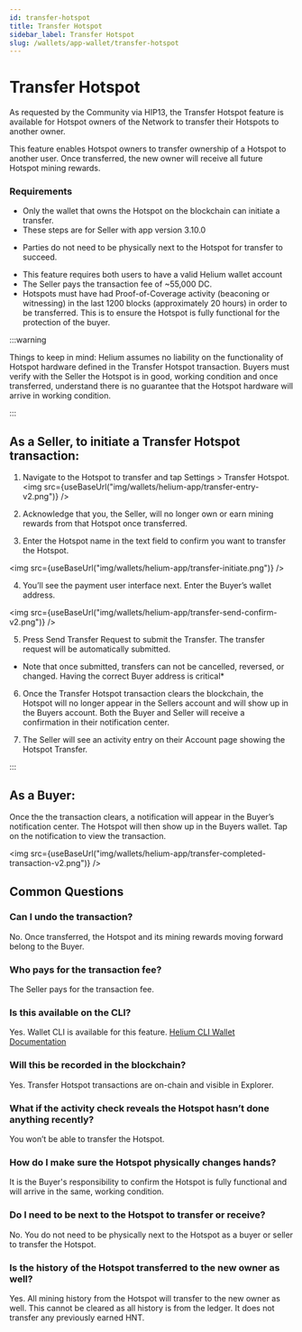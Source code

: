 ```yaml
---
id: transfer-hotspot
title: Transfer Hotspot
sidebar_label: Transfer Hotspot
slug: /wallets/app-wallet/transfer-hotspot
---
```




# Transfer Hotspot

As requested by the Community via HIP13, the Transfer Hotspot feature is
available for Hotspot owners of the Network to transfer their Hotspots to
another owner. 

This feature enables Hotspot owners to transfer ownership of a Hotspot to
another user. Once transferred, the new owner will receive all future Hotspot
mining rewards. 


### Requirements

- Only the wallet that owns the Hotspot on the blockchain can initiate a transfer.
- These steps are for Seller with app version 3.10.0
* Parties do not need to be physically next to the Hotspot for transfer to succeed.
- This feature requires both users to have a valid Helium wallet account
- The Seller pays the transaction fee of ~55,000 DC.
- Hotspots must have had Proof-of-Coverage activity (beaconing or witnessing) in the last 1200 blocks (approximately 20 hours) in order to be transferred. This is to ensure the Hotspot is fully functional for the protection of the buyer.

:::warning

Things to keep in mind: Helium assumes no liability on the functionality of
Hotspot hardware defined in the Transfer Hotspot transaction. Buyers must verify
with the Seller the Hotspot is in good, working condition and once transferred,
understand there is no guarantee that the Hotspot hardware will arrive in
working condition.

:::

## As a Seller, to initiate a Transfer Hotspot transaction:

1. Navigate to the Hotspot to transfer and tap Settings > Transfer Hotspot.
<img src={useBaseUrl("img/wallets/helium-app/transfer-entry-v2.png")} />

2. Acknowledge that you, the Seller, will no longer own or earn mining rewards from
   that Hotspot once transferred.
3. Enter the Hotspot name in the text field to confirm you want to transfer the
   Hotspot.

<img src={useBaseUrl("img/wallets/helium-app/transfer-initiate.png")} />


4. You’ll see the payment user interface next. Enter the Buyer’s wallet address.

<img src={useBaseUrl("img/wallets/helium-app/transfer-send-confirm-v2.png")} />

5. Press Send Transfer Request to submit the Transfer. The transfer request will be automatically submitted.
* Note that once submitted, transfers can not be cancelled, reversed, or changed.  Having the correct Buyer address is critical*

6. Once the Transfer Hotspot transaction clears the blockchain, the Hotspot will
   no longer appear in the Sellers account and will show up in the Buyers account. Both the Buyer and Seller will
   receive a confirmation in their notification center.

7. The Seller will see an activity entry on their Account page showing the
   Hotspot Transfer.


:::

## As a Buyer:

Once the the transaction clears, a notification will appear in the Buyer’s notification center.  The Hotspot will then show up in the Buyers wallet.
Tap on the notification to view the transaction.


<img src={useBaseUrl("img/wallets/helium-app/transfer-completed-transaction-v2.png")} />


## Common Questions


### Can I undo the transaction?

No. Once transferred, the Hotspot and its mining rewards moving forward belong
to the Buyer.

### Who pays for the transaction fee?

The Seller pays for the transaction fee.

### Is this available on the CLI?

Yes. Wallet CLI is available for this feature.
[Helium CLI Wallet Documentation](/wallets/cli-wallet)

### Will this be recorded in the blockchain?

Yes. Transfer Hotspot transactions are on-chain and visible in Explorer.

### What if the activity check reveals the Hotspot hasn’t done anything recently?

You won’t be able to transfer the Hotspot.

### How do I make sure the Hotspot physically changes hands?

It is the Buyer's responsibility to confirm the Hotspot is fully functional and
will arrive in the same, working condition.

### Do I need to be next to the Hotspot to transfer or receive?

No. You do not need to be physically next to the Hotspot as a buyer or seller to
transfer the Hotspot.

### Is the history of the Hotspot transferred to the new owner as well?

Yes. All mining history from the Hotspot will transfer to the new owner as well.
This cannot be cleared as all history is from the ledger.  It does not transfer any previously earned HNT.
